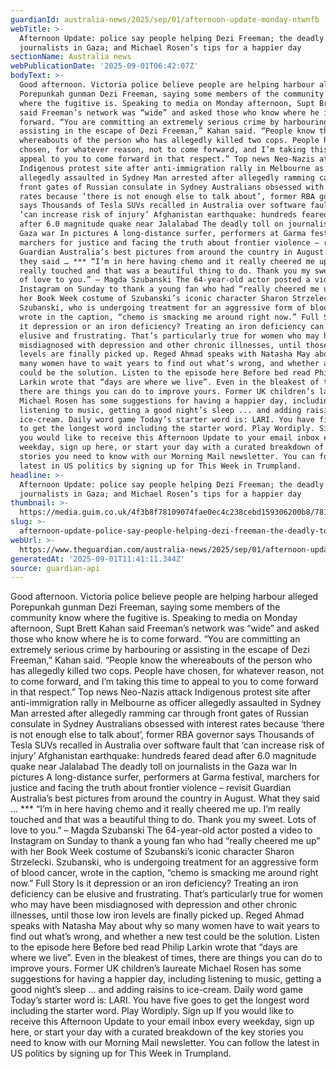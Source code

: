 ```yaml
---
guardianId: australia-news/2025/sep/01/afternoon-update-monday-ntwnfb
webTitle: >-
  Afternoon Update: police say people helping Dezi Freeman; the deadly toll on
  journalists in Gaza; and Michael Rosen’s tips for a happier day
sectionName: Australia news
webPublicationDate: '2025-09-01T06:42:07Z'
bodyText: >-
  Good afternoon. Victoria police believe people are helping harbour alleged
  Porepunkah gunman Dezi Freeman, saying some members of the community know
  where the fugitive is. Speaking to media on Monday afternoon, Supt Brett Kahan
  said Freeman’s network was “wide” and asked those who know where he is to come
  forward. “You are committing an extremely serious crime by harbouring or
  assisting in the escape of Dezi Freeman,” Kahan said. “People know the
  whereabouts of the person who has allegedly killed two cops. People have
  chosen, for whatever reason, not to come forward, and I’m taking this time to
  appeal to you to come forward in that respect.” Top news Neo-Nazis attack
  Indigenous protest site after anti-immigration rally in Melbourne as officer
  allegedly assaulted in Sydney Man arrested after allegedly ramming car through
  front gates of Russian consulate in Sydney Australians obsessed with interest
  rates because ‘there is not enough else to talk about’, former RBA governor
  says Thousands of Tesla SUVs recalled in Australia over software fault that
  ‘can increase risk of injury’ Afghanistan earthquake: hundreds feared dead
  after 6.0 magnitude quake near Jalalabad The deadly toll on journalists in the
  Gaza war In pictures A long-distance surfer, performers at Garma festival,
  marchers for justice and facing the truth about frontier violence – revisit
  Guardian Australia’s best pictures from around the country in August. What
  they said … *** “I’m in here having chemo and it really cheered me up. I’m
  really touched and that was a beautiful thing to do. Thank you my sweet. Lots
  of love to you.” – Magda Szubanski The 64-year-old actor posted a video to
  Instagram on Sunday to thank a young fan who had “really cheered me up” with
  her Book Week costume of Szubanski’s iconic character Sharon Strzelecki.
  Szubanski, who is undergoing treatment for an aggressive form of blood cancer,
  wrote in the caption, “chemo is smacking me around right now.” Full Story Is
  it depression or an iron deficiency? Treating an iron deficiency can be
  elusive and frustrating. That’s particularly true for women who may have been
  misdiagnosed with depression and other chronic illnesses, until those low iron
  levels are finally picked up. Reged Ahmad speaks with Natasha May about why so
  many women have to wait years to find out what’s wrong, and whether a new test
  could be the solution. Listen to the episode here Before bed read Philip
  Larkin wrote that “days are where we live”. Even in the bleakest of times,
  there are things you can do to improve yours. Former UK children’s laureate
  Michael Rosen has some suggestions for having a happier day, including
  listening to music, getting a good night’s sleep ... and adding raisins to
  ice-cream. Daily word game Today’s starter word is: LARI. You have five goes
  to get the longest word including the starter word. Play Wordiply. Sign up If
  you would like to receive this Afternoon Update to your email inbox every
  weekday, sign up here, or start your day with a curated breakdown of the key
  stories you need to know with our Morning Mail newsletter. You can follow the
  latest in US politics by signing up for This Week in Trumpland.
headline: >-
  Afternoon Update: police say people helping Dezi Freeman; the deadly toll on
  journalists in Gaza; and Michael Rosen’s tips for a happier day
thumbnail: >-
  https://media.guim.co.uk/4f3b8f78109074fae0ec4c238cebd159306200b8/781_0_4560_3648/500.jpg
slug: >-
  afternoon-update-police-say-people-helping-dezi-freeman-the-deadly-toll-on-journalists-in-gaza-and-michael-rosens-tips-for-a-happier-day
webUrl: >-
  https://www.theguardian.com/australia-news/2025/sep/01/afternoon-update-monday-ntwnfb
generatedAt: '2025-09-01T11:41:11.344Z'
source: guardian-api
---
```

Good afternoon. Victoria police believe people are helping harbour alleged Porepunkah gunman Dezi Freeman, saying some members of the community know where the fugitive is. Speaking to media on Monday afternoon, Supt Brett Kahan said Freeman’s network was “wide” and asked those who know where he is to come forward. “You are committing an extremely serious crime by harbouring or assisting in the escape of Dezi Freeman,” Kahan said. “People know the whereabouts of the person who has allegedly killed two cops. People have chosen, for whatever reason, not to come forward, and I’m taking this time to appeal to you to come forward in that respect.” Top news Neo-Nazis attack Indigenous protest site after anti-immigration rally in Melbourne as officer allegedly assaulted in Sydney Man arrested after allegedly ramming car through front gates of Russian consulate in Sydney Australians obsessed with interest rates because ‘there is not enough else to talk about’, former RBA governor says Thousands of Tesla SUVs recalled in Australia over software fault that ‘can increase risk of injury’ Afghanistan earthquake: hundreds feared dead after 6.0 magnitude quake near Jalalabad The deadly toll on journalists in the Gaza war In pictures A long-distance surfer, performers at Garma festival, marchers for justice and facing the truth about frontier violence – revisit Guardian Australia’s best pictures from around the country in August. What they said … *** “I’m in here having chemo and it really cheered me up. I’m really touched and that was a beautiful thing to do. Thank you my sweet. Lots of love to you.” – Magda Szubanski The 64-year-old actor posted a video to Instagram on Sunday to thank a young fan who had “really cheered me up” with her Book Week costume of Szubanski’s iconic character Sharon Strzelecki. Szubanski, who is undergoing treatment for an aggressive form of blood cancer, wrote in the caption, “chemo is smacking me around right now.” Full Story Is it depression or an iron deficiency? Treating an iron deficiency can be elusive and frustrating. That’s particularly true for women who may have been misdiagnosed with depression and other chronic illnesses, until those low iron levels are finally picked up. Reged Ahmad speaks with Natasha May about why so many women have to wait years to find out what’s wrong, and whether a new test could be the solution. Listen to the episode here Before bed read Philip Larkin wrote that “days are where we live”. Even in the bleakest of times, there are things you can do to improve yours. Former UK children’s laureate Michael Rosen has some suggestions for having a happier day, including listening to music, getting a good night’s sleep ... and adding raisins to ice-cream. Daily word game Today’s starter word is: LARI. You have five goes to get the longest word including the starter word. Play Wordiply. Sign up If you would like to receive this Afternoon Update to your email inbox every weekday, sign up here, or start your day with a curated breakdown of the key stories you need to know with our Morning Mail newsletter. You can follow the latest in US politics by signing up for This Week in Trumpland.
